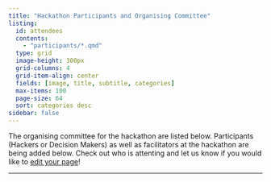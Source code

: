 ```yaml
---
title: "Hackathon Participants and Organising Committee"
listing:
  id: attendees
  contents:
    - "participants/*.qmd"
  type: grid
  image-height: 300px
  grid-columns: 4
  grid-item-align: center
  fields: [image, title, subtitle, categories]
  max-items: 100
  page-size: 64
  sort: categories desc
sidebar: false
---
```


The organising committee for the hackathon are listed below. Participants (Hackers or Decision Makers) as well as facilitators at the hackathon are being added below. Check out who is attenting and let us know if you would like to [edit your page](https://github.com/mrc-ide/cema-mrc-hackathon/fork)!

---

::: {#attendees}
:::
